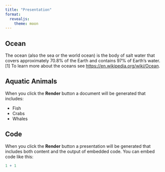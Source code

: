 ```yaml
---
title: "Presentation"
format:
  revealjs: 
    theme: moon
---
```


## Ocean

The ocean (also the sea or the world ocean) is the body of salt water that covers approximately 70.8% of the Earth and contains 97% of Earth's water.\[1\] To learn more about the oceans see <https://en.wikipedia.org/wiki/Ocean>.

## Aquatic Animals

When you click the **Render** button a document will be generated that includes:

-   Fish
-   Crabs
-   Whales

## Code

When you click the **Render** button a presentation will be generated that includes both content and the output of embedded code. You can embed code like this:

```r
1 + 1
```
